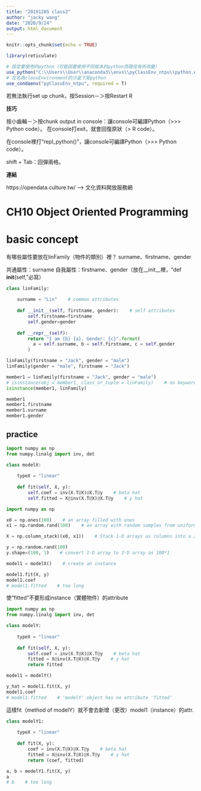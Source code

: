 ```yaml
---
title: "20191205 class2"
author: "jacky wang"
date: "2020/9/24"
output: html_document
---
```


```r
knitr::opts_chunk$set(echo = TRUE)

library(reticulate)

# 設定要使用的python（可能因要使用不同版本的python而路徑有所改變）
use_python("C:\\Users\\User\\anaconda3\\envs\\pyClassEnv_ntpu\\python.exe", required = T)
# 在名為classEnvironment的沙盒下寫python
use_condaenv("pyClassEnv_ntpu", required = T)
```
若無法執行set up chunk，按Session－＞按Restart R

**技巧**

按小齒輪－＞按chunk output in console：讓console可編譯Python（>>> Python code）。
  在console打exit，就會回復原狀（> R code）。

在console裡打“repl_python()”，讓console可編譯Python（>>> Python code）。

shift + Tab：回彈兩格。

**連結**

https://opendata.culture.tw/ --> 文化資料開放服務網





# CH10 Object Oriented Programming

# basic concept

有哪些屬性要放在linFamily（物件的類別）裡？
  surname、firstname、gender
  
  共通屬性：surname
  自我屬性：firstname、gender（放在__init__裡，“def __init__(self, ”必寫）

```python

class linFamily: 
    
    surname = "Lin"    # common attributes
    
    def __init__(self, firstname, gender):    # self attributes
        self.firstname=firstname
        self.gender=gender
    
    def __repr__(self): 
        return "I am {b} {a}. Gender: {c}".format(
          a = self.surname, b = self.firstname, c = self.gender
        )

```

```python

linFamily(firstname = "Jack", gender = "male")
linFamily(gender = "male", firstname = "Jack")

member1 = linFamily(firstname = "Jack", gender = "male")
# isinstance(obj = member1, class_or_tuple = linFamily)    # no keyword arguments! 
isinstance(member1, linFamily)
```

```python

member1
member1.firstname
member1.surname
member1.gender

```

## practice

```python

import numpy as np
from numpy.linalg import inv, det

class modelX: 
    
    typeX = "linear"
    
    def fit(self, X, y): 
        self.coef = inv(X.T@X)@X.T@y    # beta hat
        self.fitted = X@inv(X.T@X)@X.T@y    # y hat

```

```python

import numpy as np

x0 = np.ones(100)    # an array filled with ones
x1 = np.random.rand(100)    # an array with random samples from uniform distr.

X = np.column_stack((x0, x1))    # Stack 1-D arrays as columns into a 2-D array.

y = np.random.rand(100)
y.shape=(100, 1)    # convert 1-D array to 2-D array as 100*1 

```

```python

model1 = modelX()    # create an instance

model1.fit(X, y)
model1.coef
# model1.fitted    # too long


```

使“fitted”不要形成instance（實體物件）的attribute
```python

import numpy as np
from numpy.linalg import inv, det

class modelY: 
    
    typeX = "linear"
    
    def fit(self, X, y): 
        self.coef = inv(X.T@X)@X.T@y    # beta hat
        fitted = X@inv(X.T@X)@X.T@y    # y hat
        return fitted

```

```python

model1 = modelY()

y_hat = model1.fit(X, y)
model1.coef
# model1.fitted    # 'modelY' object has no attribute 'fitted'


```
這樣fit（method of modelY）就不會去新增（更改）model1（instance）的attr.

```python

class modelY1: 
    
    typeX = "linear"
    
    def fit(X, y): 
        coef = inv(X.T@X)@X.T@y    # beta hat
        fitted = X@inv(X.T@X)@X.T@y    # y hat
        return (coef, fitted)

```

```python

a, b = modelY1.fit(X, y)
a
# b    # too long

```




